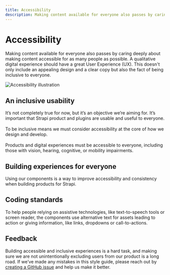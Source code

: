 ```yaml
---
title: Accessibility
description: Making content available for everyone also passes by caring deeply about making content accessible for as many people as possible. A qualitative digital experience should have a  great User Experience (UX). This doesn't only include an appealing design and a clear copy but also the fact of being inclusive to everyone.
---
```


# Accessibility

Making content available for everyone also passes by caring deeply about making content accessible for as many people as possible. A qualitative digital experience should have a  great User Experience (UX). This doesn't only include an appealing design and a clear copy but also the fact of being inclusive to everyone.

![Accessibility illustration](/accessibility_illustration.png)

## An inclusive usability

It’s not completely true for now, but it’s an objective we’re aiming for. It’s important that Strapi product and plugins are usable and useful to everyone. <br/> <br/>
To be inclusive means we must consider accessibility at the core of how we design and develop. <br/> <br/>
Products and digital experiences must be accessible to everyone, including those with vision, hearing, cognitive, or mobility impairments.

## Building experiences for everyone

Using our components is a way to improve accessibility and consistency when building products for Strapi.

## Coding standards

To help people relying on assistive technologies, like text-to-speech tools or screen reader, the components use alternative text for assets leading to action or giving information, like links, dropdowns or call-to-actions. 

## Feedback

Building accessible and inclusive experiences is a hard task, and making sure we are not unintentionally excluding users from our product is a long road. If we’ve made any mistakes in this style guide, please reach out by [creating a GitHub issue](https://github.com/strapi/design-system) and help us make it better.